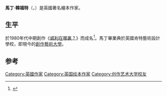 {{Infobox writer <!-- for more information see [[:Template:Infobox_writer/doc|:Template:Infobox writer/doc]] -->
|image       =
|imagesize   =
|name        = 馬丁·韓福特|caption     =
|birth_date  = {{Birth date and age|1956|9|27}}
|birth_place = [[英國|英國]][[倫敦|倫敦]][[漢普斯特德|漢普斯特德]]
|death_date  =
|death_place =
|occupation  = 作家
|nationality = {{UK}}
|period      = 
|genre       = [[繪本|繪本]]
|subject     =
|movement    =
|debut_works = 
|spouse      = 
|partner     =
|children    =
|relatives   =
|influences  =
|influenced  =
|website     = 
|footnotes   =
|}}
'''馬丁·韓福特'''（{{lang-en|'''Martin Handford'''}}，{{bd|1956年|9月27日}}）是英國著名繪本作家。

==生平==
於1980年代中期創作《[[威利在哪裏？|威利在哪裏？]]》而成名<ref>{{Cite book|title=要成为摄影师 你得从走路走得很慢开始|last=张雍文/摄影|first=|publisher=北京：中国民族摄影艺术出版社|year=2015.09|isbn=978-7-5122-0706-6|location=|pages=27-28}}</ref>。馬丁畢業典於英國肯特藝術設計學校，即現今的[[創作藝術大學|創作藝術大學]]。

==参考==
{{reflist}}

{{英国作家小作品}}
{{Authority control}}

{{DEFAULTSORT:Handford, Martin}}
[[Category:英國作家|Category:英國作家]]
[[Category:英国绘本作家|Category:英国绘本作家]]
[[Category:创作艺术大学校友|Category:创作艺术大学校友]]